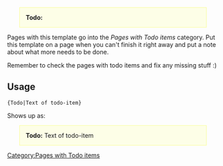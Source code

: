 <div style="margin-left: 2em; margin-right: 3em; margin-top: 0.5em; padding-left: 1em; padding-right: 4em; background-color: #FDFEE7; border: 1px solid #F9FD96;">'''Todo:''' {{{1}}}</div><includeonly>
[[Category:Pages with Todo items]]
</includeonly><noinclude>
Pages with this template go into the ''Pages with Todo items'' category. Put this template on a page when you can't finish it right away and put a note about what more needs to be done.

Remember to check the pages with todo items and fix any missing stuff :)

== Usage ==

 {Todo|Text of todo-item}

Shows up as:

<div style="margin-left: 2em; margin-right: 3em; margin-top: 0.5em; padding-left: 1em; padding-right: 4em; background-color: #FDFEE7; border: 1px solid #F9FD96;">'''Todo:''' Text of todo-item</div>
</noinclude>
